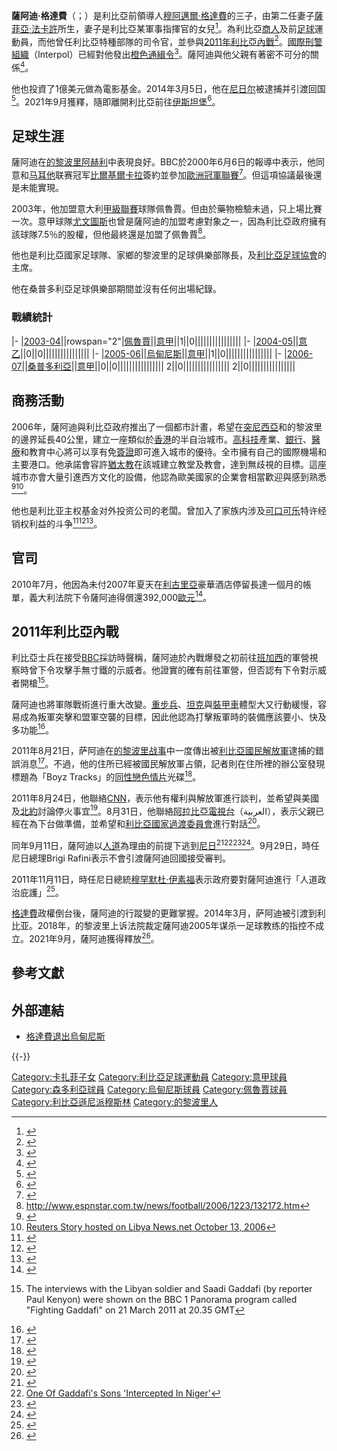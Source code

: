 {{noteTA
|T=zh-cn:萨阿迪·卡扎菲; zh-tw:薩阿迪·格達費; zh-hk:薩阿迪·卡達菲; zh-sg:萨阿迪·卡达菲;
|G1=足球
|G2=意甲
|G3=Country
|1=zh-hans:乌迪内斯足球俱乐部; zh-hk:烏甸尼斯足球會;
|2=zh-hans:乌迪内斯; zh-hk:烏甸尼斯;
|3=zh-cn:卡扎菲; zh-tw:格達費; zh-hk:卡達菲; zh-sg:卡达菲;
}}
{{Infobox football biography
| playername     = 薩阿迪·格達費
| image          = 
| fullname       = 薩阿迪·格達費
| height         = {{height|m=1.84}}
| dateofbirth    = {{birth date and age|1973|5|25|df=y}}
| cityofbirth    = [[的黎波里|的黎波里]]
| countryofbirth = {{flagicon|LBA|1972}} [[阿拉伯利比亞共和國|利比亞]]
| position       = [[前鋒_(足球)|前鋒]]
| years1         = 2000–2001 |clubs1 = [[的黎波里阿赫利體育俱樂部|的黎波里阿赫利]] |caps1 = 74 |goals1 = 3
| years2         = 2001–2003 |clubs2 = [[的黎波里伊蒂哈德俱樂部|的黎波里伊蒂哈德]]                 |caps2 = 74  |goals2 = 20
| years3         = 2003–2005 |clubs3 = [[佩魯賈足球會|佩魯賈]]             |caps3 = 1  |goals3 = 0
| years4         = 2005–2006 |clubs4 = [[烏甸尼斯足球會|烏甸尼斯]]             |caps4 = 1  |goals4 = 0
| years5         = 2006–2007 |clubs5 = [[桑普多利亞足球俱樂部|桑普多利亞]]           |caps5 = 0  |goals5 = 0                                                         
| totalcaps = 76 |totalgoals = 23
| nationalyears1 = 2000–2006 |nationalteam1 = [[利比亞國家足球隊|利比亞]] |nationalcaps1 = 18 |nationalgoals1 = 2
}}

'''薩阿迪·格達費'''（{{lang-ar|'''الساعدي معمر القذافي'''}}；{{bd|1973年|5月25日||}}）是利比亞前領導人[[穆阿邁爾·格達費|穆阿邁爾·格達費]]的三子，由第二任妻子[[薩菲亞·法卡許|薩菲亞·法卡許]]所生，妻子是利比亞某軍事指揮官的女兒<ref name="笨笨">{{Cite web |url=http://www.bbc.co.uk/news/world-africa-12531442 |title=存档副本 |accessdate=2011-09-10 |archive-date=2012-08-04 |archive-url=https://www.webcitation.org/69fU7gPRd?url=http://www.bbc.co.uk/news/world-africa-12531442 |dead-url=no }}</ref>。為利比亞[[商人|商人]]及前[[足球|足球]]運動員，而他曾任利比亞特種部隊的司令官，並參與[[2011年利比亞內戰|2011年利比亞內戰]]<ref>{{cite news | url=http://www.smh.com.au/world/regime-fears-army-revolt-20110309-1bnw9.html | work=The Sydney Morning Herald | first1=Damien | last1=McElroy | title=Regime fears army revolt | date=March 10, 2011 | accessdate=2011-08-05 | archive-date=2020-10-22 | archive-url=https://web.archive.org/web/20201022232856/https://www.smh.com.au/world/regime-fears-army-revolt-20110309-1bnw9.html | dead-url=no }}</ref>。[[國際刑警組織|國際刑警組織]]（Interpol）已經對他發出[[橙色通緝令|橙色通緝令]]<ref>{{Cite web |url=http://www.alarabiya.net/articles/2011/03/04/140202.html |title=存档副本 |access-date=2011-08-05 |archive-date=2011-08-17 |archive-url=https://web.archive.org/web/20110817132107/http://www.alarabiya.net/articles/2011/03/04/140202.html |dead-url=no }}</ref>。薩阿迪與他父親有著密不可分的關係<ref>{{Cite web |url=http://english.aljazeera.net/news/africa/2011/02/2011227192852808945.html |title=存档副本 |accessdate=2011-08-05 |archive-date=2011-10-23 |archive-url=https://web.archive.org/web/20111023222624/http://english.aljazeera.net/news/africa/2011/02/2011227192852808945.html |dead-url=no }}</ref>。

他也投資了1億美元做為電影基金{{r|笨笨}}。2014年3月5日，他在[[尼日尔|尼日尔]]被逮捕并引渡回国<ref>{{cite news|url=http://www.reuters.com/article/2014/03/06/us-libya-niger-gaddafi-idUSBREA2507220140306|title=Niger extradites Gaddafi's son Saadi to Tripoli, Libya says|work=Reuters|date=6 March 2014|accessdate=6 March 2014|archive-date=2014-03-06|archive-url=https://web.archive.org/web/20140306084612/http://www.reuters.com/article/2014/03/06/us-libya-niger-gaddafi-idUSBREA2507220140306|dead-url=no}}</ref>。2021年9月獲釋，隨即離開利比亞前往[[伊斯坦堡|伊斯坦堡]]<ref>{{cite news |url=https://www.voanews.com/africa/libya-frees-saadi-gadhafi-son-former-leader |title=Libya Frees Saadi Gadhafi, Son of Former Leader |agency=Reuters |date=2021-09-05 |accessdate=2021-09-06 |archive-date=2021-09-06 |archive-url=https://web.archive.org/web/20210906032810/https://www.voanews.com/africa/libya-frees-saadi-gadhafi-son-former-leader |dead-url=no }}</ref>。

== 足球生涯 ==

薩阿迪在[[的黎波里阿赫利體育俱樂部|的黎波里阿赫利]]中表現良好。BBC於2000年6月6日的報導中表示，他同意和[[马耳他|马耳他]]联赛冠军[[比爾基爾卡拉足球俱樂部|比爾基爾卡拉]]簽約並參加[[歐洲冠軍聯賽|歐洲冠軍聯賽]]<ref>{{cite news | url=http://news.bbc.co.uk/sport2/hi/in_depth/2000/champions_league/779758.stm | work=BBC News | title=Gaddafi in Champions League | date=June 6, 2000 | accessdate=2011-08-05 | archive-date=2021-04-10 | archive-url=https://web.archive.org/web/20210410194745/http://news.bbc.co.uk/sport2/hi/in_depth/2000/champions_league/779758.stm | dead-url=no }}</ref>。但這項協議最後還是未能實現。

2003年，他加盟意大利[[意甲|甲級聯賽]]球隊佩魯賈。但由於藥物檢驗未過，只上場比賽一次。意甲球隊[[尤文圖斯|尤文圖斯]]也曾是薩阿迪的加盟考慮對象之一，因為利比亞政府擁有該球隊7.5％的股權，但他最終還是加盟了佩魯賈<ref>http://www.espnstar.com.tw/news/football/2006/1223/132172.htm{{dead link|date=2018年1月 |bot=InternetArchiveBot |fix-attempted=yes }}</ref>。

他也是利比亞國家足球隊、家鄉的黎波里的足球俱樂部隊長，及[[利比亞足球協會|利比亞足球協會]]的主席。

他在桑普多利亞足球俱樂部期間並沒有任何出場紀錄。

=== 戰績統計 ===

{{Football player statistics 1|YY}}
{{Football player statistics 2|ITA|YY}}
|-
|[[2003年至2004年義大利甲組足球聯賽|2003-04]]||rowspan="2"|[[佩魯賈足球會|佩魯賈]]||[[義大利甲組足球聯賽|意甲]]||1||0||||||||||||||||
|-
|[[2004年至2005年義大利乙組足球聯賽|2004-05]]||[[意乙|意乙]]||0||0||||||||||||||||
|-
|[[2005年至2006年義大利甲組足球聯賽|2005-06]]||[[烏甸尼斯足球俱樂部|烏甸尼斯]]||[[意甲|意甲]]||1||0||||||||||||||||
|-
|[[2006年至2007年意大利足球甲级联赛|2006-07]]||[[桑普多利亞足球俱樂部|桑普多利亞]]||[[意甲|意甲]]||0||0||||||||||||||||
{{Football player statistics 3|1|ITA}}2||0||||||||||||||||
{{Football player statistics 5}}2||0||||||||||||||||
{{Football player statistics end}}

== 商務活動 ==

2006年，薩阿迪與利比亞政府推出了一個都市計畫，希望在[[突尼西亞|突尼西亞]]和的黎波里的邊界延長40公里，建立一座類似於[[香港|香港]]的半自治城市。[[高科技|高科技]]產業、[[銀行|銀行]]、[[醫學|醫療]]和教育中心將可以享有免[[簽證|簽證]]即可進入城市的優待。全市擁有自己的國際機場和主要港口。他承諾會容許[[猶太教|猶太教]]在該城建立教堂及教會，達到無歧視的目標。這座城市亦會大量引進西方文化的設備，他認為歐美國家的企業會相當歡迎與感到熟悉<ref name=independent>{{Cite web |url=http://www.independent.co.uk/news/people/profiles/alsaadi-gaddafi-libya-calling-418208.html |title=The Independent UK October 1, 2006 |access-date=2011-08-05 |archive-date=2015-09-25 |archive-url=https://web.archive.org/web/20150925143041/http://www.independent.co.uk/news/people/profiles/alsaadi-gaddafi-libya-calling-418208.html |dead-url=no }}</ref><ref>[http://libyanews.net/libya_news.php?page=page&pageNo=68&Info=2587 Reuters Story hosted on Libya News.net October 13, 2006]{{Dead link|date=2019年11月 |bot=InternetArchiveBot |fix-attempted=yes }}</ref>。

他也是利比亚主权基金对外投资公司的老闆。曾加入了家族内涉及[[可口可乐|可口可乐]]特许经销权利益的斗争<ref name="家庭">{{cite news| language =zh-cn| author =吕阳| url =http://overseas.cn.yahoo.com/ypen/20110320/267385.html| title =卡扎菲及其家族| publisher =[[Yahoo!|Yahoo!]]| date =2011-03-20| accessdate =2011-04-03| deadurl =yes| archiveurl =https://web.archive.org/web/20110718133509/http://overseas.cn.yahoo.com/ypen/20110320/267385.html| archivedate =2011-07-18}}</ref><ref name="維基解密">{{cite news | language =zh-cn | author = | url =http://www.zaobao.com/special/hotspot/pages/hotspot110224e.shtml | title =维基泄密爆 卡达菲8子争产 | publisher =聯合早報網 | date =2011-02-24 | accessdate =2011-04-03 | archive-date =2011-02-27 | archive-url =https://web.archive.org/web/20110227200157/http://www.zaobao.com/special/hotspot/pages/hotspot110224e.shtml | dead-url =no }}</ref><ref name="生活">{{cite news| language =zh-cn| author =吕阳| url =http://overseas.cn.yahoo.com/ypen/20110320/267552.html| title =卡扎菲家族像| publisher =[[Yahoo!|Yahoo!]]| date =2011-03-20| accessdate =2011-04-03| deadurl =yes| archiveurl =https://web.archive.org/web/20110718133528/http://overseas.cn.yahoo.com/ypen/20110320/267552.html| archivedate =2011-07-18}}</ref>。

== 官司 ==
2010年7月，他因為未付2007年夏天在[[利古里亞|利古里亞]]豪華酒店停留長達一個月的帳單，義大利法院下令薩阿迪得償還392,000[[歐元|歐元]]<ref name=bbc1>{{cite news|url=http://news.bbc.co.uk/1/hi/world/europe/10601275.stm|title=Italian court tells Gaddafi son to pay huge hotel bill |publisher=BBC.co.uk|date=July 10, 2010|accessdate=July 12, 2010}}</ref>。

== 2011年利比亞內戰 ==
利比亞士兵在接受[[BBC|BBC]]採訪時聲稱，薩阿迪於內戰爆發之初前往[[班加西|班加西]]的軍營視察時曾下令攻擊手無寸鐵的示威者。他證實的確有前往軍營，但否認有下令對示威者開槍<ref name=bbcpanorama>{{cite news|url=http://www.bbc.co.uk/news/world-africa-12789740|title=Saadi Gaddafi 'gave order to shoot' in Benghazi revolt|publisher=BBC.co.uk|date=March 21, 2011|accessdate=March 21, 2011|archive-date=2020-11-11|archive-url=https://web.archive.org/web/20201111203416/https://www.bbc.co.uk/news/world-africa-12789740|dead-url=no}} The interviews with the Libyan soldier and Saadi Gaddafi (by reporter Paul Kenyon) were shown on the BBC 1 Panorama program called "Fighting Gaddafi" on 21 March 2011 at 20.35 GMT</ref>。

薩阿迪也將軍隊戰術進行重大改變。[[重步兵|重步兵]]、[[坦克|坦克]]與[[裝甲車|裝甲車]]體型大又行動緩慢，容易成為叛軍突擊和盟軍空襲的目標，因此他認為打擊叛軍時的裝備應該要小、快及多功能<ref>{{Cite web |url=http://www.oe24.at/welt/libyen/Gaddafi-trickst-Rebellen-aus/21629016 |title=Gaddafi trickst Rebellen aus |access-date=2011-08-05 |archive-date=2011-04-01 |archive-url=https://web.archive.org/web/20110401000419/http://www.oe24.at/welt/libyen/Gaddafi-trickst-Rebellen-aus/21629016 |dead-url=no }}</ref>。

2011年8月21日，萨阿迪在[[的黎波里之戰|的黎波里战事]]中一度傳出被[[利比亞國民解放軍|利比亞國民解放軍]]逮捕的錯誤消息<ref>{{Cite web |url=http://www.reuters.com/article/2011/08/21/idUS63199146720110821 |title=存档副本 |access-date=2011-08-23 |archive-date=2014-09-10 |archive-url=https://web.archive.org/web/20140910131630/http://www.reuters.com/article/2011/08/21/idUS63199146720110821 |dead-url=no }}</ref>。不過，他的住所已經被國民解放軍占領，記者則在住所裡的辦公室發現標題為「Boyz Tracks」的[[同性戀色情片|同性戀色情片]]光碟<ref>{{Cite web |url=http://www.washingtonpost.com/world/middle-east/homes-of-gadhafi-family-_-symbols-of-rulers-excesses-_-ransacked-by-rebels-crowds/2011/08/24/gIQA5qG7bJ_story.html?tid=sm_twitter_washingtonpost |title=存档副本 |access-date=2011-08-25 |archive-date=2018-12-20 |archive-url=https://web.archive.org/web/20181220194426/https://www.washingtonpost.com/world/middle-east/homes-of-gadhafi-family-_-symbols-of-rulers-excesses-_-ransacked-by-rebels-crowds/2011/08/24/gIQA5qG7bJ_story.html?tid=sm_twitter_washingtonpost |dead-url=no }}</ref>。

2011年8月24日，他聯絡[[CNN|CNN]]，表示他有權利與解放軍進行談判，並希望與美國及[[北約|北約]]討論停火事宜<ref>{{Cite web |url=http://www.cnn.com/2011/WORLD/africa/08/24/libya.saadi.gadhafi/index.html |title=存档副本 |accessdate=2011-08-25 |archive-date=2011-08-25 |archive-url=https://web.archive.org/web/20110825170637/http://www.cnn.com/2011/WORLD/africa/08/24/libya.saadi.gadhafi/index.html |dead-url=no }}</ref>。8月31日，他聯絡[[阿拉比亞電視台|阿拉比亞電視台]]（العربية），表示父親已經在為下台做準備，並希望和[[利比亞國家過渡委員會|利比亞國家過渡委員會]]進行對話<ref>{{Cite web |url=http://english.alarabiya.net/articles/2011/08/31/164891.html |title=存档副本 |accessdate=2011-10-15 |archiveurl=https://web.archive.org/web/20111013185209/http://english.alarabiya.net/articles/2011/08/31/164891.html |archivedate=2011-10-13 |deadurl=yes }}</ref>。

同年9月11日，薩阿迪以[[人道主義|人道]]為理由的前提下逃到[[尼日|尼日]]<ref>{{cite news| url=http://www.bbc.co.uk/news/world-africa-14876028| work=BBC World News| title=Libya conflict: Gaddafi's son Saadi 'arrives in Niger'| date=September 11, 2011| accessdate=2011-09-12| archive-date=2020-11-12| archive-url=https://web.archive.org/web/20201112012236/https://www.bbc.co.uk/news/world-africa-14876028| dead-url=no}}</ref><ref>[http://news.sky.com/home/article/16067368 One Of Gaddafi's Sons 'Intercepted In Niger']{{dead link|date=十月 2017 |bot=InternetArchiveBot }}</ref><ref>{{Cite web |url=http://english.aljazeera.net/news/africa/2011/09/2011911185616845334.html |title=存档副本 |access-date=2011-09-12 |archive-date=2011-09-12 |archive-url=https://web.archive.org/web/20110912004038/http://english.aljazeera.net/news/africa/2011/09/2011911185616845334.html |dead-url=no }}</ref><ref>{{cite web|title=Saadi Gadhafi arrives in Niger as Libyan troops seek to strangle Sirte|url=http://www.cnn.com/2011/WORLD/africa/09/11/libya.war/index.html?hpt=hp_t2|work=cnn|publisher=cnn|accessdate=11 September 2011|archive-date=2016-03-06|archive-url=https://web.archive.org/web/20160306060309/http://www.cnn.com/2011/WORLD/africa/09/11/libya.war/index.html?hpt=hp_t2|dead-url=no}}</ref>。9月29日，時任尼日總理Brigi Rafini表示不會引渡薩阿迪回國接受審判。

2011年11月11日，時任尼日總統[[穆罕默杜·伊素福|穆罕默杜·伊素福]]表示政府要對薩阿迪進行「人道政治庇護」<ref>{{cite news|url=http://www.guardian.co.uk/world/2011/nov/11/saadi-gaddafi-asylum-niger|work=The Guardian|date=11 November 2011|title=Niger grants asylum to Saadi Gaddafi|first=David|last=Smith|accessdate=2011-12-25|archive-date=2012-11-29|archive-url=https://web.archive.org/web/20121129102715/http://www.guardian.co.uk/world/2011/nov/11/saadi-gaddafi-asylum-niger|dead-url=no}}</ref>。

[[格達費|格達費]]政權倒台後，薩阿迪的行蹤變的更難掌握。2014年3月，萨阿迪被引渡到利比亚。2018年，的黎波里上诉法院裁定薩阿迪2005年谋杀一足球教练的指控不成立。2021年9月，薩阿迪獲得釋放<ref>{{cite news |title=卡扎菲儿子出狱 |url=https://m.dw.com/zh/%E5%8D%A1%E6%89%8E%E8%8F%B2%E5%84%BF%E5%AD%90%E5%87%BA%E7%8B%B1/a-59096806}}</ref>。

== 參考文獻 ==

{{reflist|2}}

== 外部連結 ==
* {{en}}[http://news.bbc.co.uk/sport2/hi/football/africa/4596716.stm 格達費退出烏甸尼斯] {{Wayback|url=http://news.bbc.co.uk/sport2/hi/football/africa/4596716.stm |date=20210211024109 }}

{{-}}
{{Muammar Gaddafi}}

{{DEFAULTSORT:Gaddafi, Al-Saadi}}
[[Category:卡扎菲子女|Category:卡扎菲子女]]
[[Category:利比亞足球運動員|Category:利比亞足球運動員]]
[[Category:意甲球員|Category:意甲球員]]
[[Category:森多利亞球員|Category:森多利亞球員]]
[[Category:烏甸尼斯球員|Category:烏甸尼斯球員]]
[[Category:佩魯賈球員|Category:佩魯賈球員]]
[[Category:利比亞遜尼派穆斯林|Category:利比亞遜尼派穆斯林]]
[[Category:的黎波里人|Category:的黎波里人]]